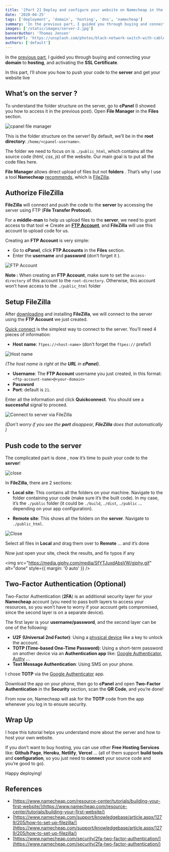 ```yaml
---
title: '[Part 2] Deploy and configure your website on Namecheap in the simplest way'
date: '2020-04-25'
tags: ['deployment', 'domain', 'hosting', 'dns', 'namecheap']
summary: 'In the previous part, I guided you through buying and connecting your domain to hosting, and activating the SSL Certificate. In this part, I’ll show you how to push your code to the server to get your website live...'
images: ['/static/images/server-2.jpg']
bannerAuthor: 'Thomas Jensen'
bannerUrl: 'https://unsplash.com/photos/black-network-switch-with-cables-ISG-rUel0Uw'
authors: ['default']
---
```


In the [previous part](/blog/deploy-and-config-website-on-name-cheap-part-1), I guided you through buying and connecting your **domain** to **hosting**, and activating the **SSL Certificate**.

In this part, I’ll show you how to push your code to the **server** and get your website live <Twemoji emoji="rocket" />

## What’s on the server <Twemoji emoji="eyes" size="" />?

To understand the folder structure on the server, go to **cPanel** (I showed you how to access it in the previous post). Open **File Manager** in the **Files** section.

![cpanel file manager](/static/images/file-manager.png)

This is the folder structure on the server! By default, we’ll be in the **root directory**: `/home/<cpanel-username>`.

The folder we need to focus on is `./public_html`, which contains all the source code (_html_, _css_, _js_) of the website. Our main goal is to put all the code files here.

**File Manager** allows direct upload of files but not **folders** <Twemoji emoji="man-getting-massage" />. That’s why I use a tool **Namecheap** [recommends](https://www.namecheap.com/support/knowledgebase/article.aspx/1279/205/how-to-set-up-filezilla/), which is [FileZilla](https://filezilla-project.org/).

## Authorize FileZilla

**FileZilla** will connect and <Twemoji emoji="delivery-truck" /> push the code to the **server** by accessing the server using FTP (**File Transfer Protocol**).

For a **middle-man** <Twemoji emoji="man-construction-worker-medium-light-skin-tone" /> to help us upload files to the **server**, we need to grant access to that tool => Create an [**FTP Account**](https://www.namecheap.com/support/knowledgebase/article.aspx/9523/205/how-to-create-an-ftp-account), and **FileZilla** will use this account to upload code for us.

Creating an **FTP Account** is very simple:

- Go to **cPanel**, click **FTP Accounts** in the **Files** section.
- Enter the **username** and **password** (don’t forget it <Twemoji emoji="grinning-face-with-sweat" />).

![FTP Account](/static/images/ftp.png)

**Note <Twemoji emoji="warning" />:** When creating an **FTP Account**, make sure to set the `access-directory` of this account to the `root-directory`. Otherwise, this account won’t have access to the `./public_html` folder <Twemoji emoji="grinning-face-with-sweat" />

## Setup FileZilla

After [downloading](https://filezilla-project.org/) and installing **FileZilla**, we will connect to the server using the **FTP Account** we just created.

[Quick connect](https://www.namecheap.com/support/knowledgebase/article.aspx/1279/205/how-to-set-up-filezilla/#quickconnect) is the simplest way to connect to the server. You’ll need 4 pieces of information:

- **Host name**: `ftpes://<host-name>` (don’t forget the `ftpes://` prefix!)

![Host name](/static/images/hostname.png)

_(The host name is right at the **URL** in **cPanel**)_.

- **Username**: The **FTP Account** username you just created, in this format: `<ftp-account-name>@<your-domain>`
- **Password**
- **Port**: default is `21`.

Enter all the information and click **Quickconnect**.
You should see a **successful** signal to proceed.

![Connect to server via FileZilla](/static/images/filezilla.png)

_(Don’t worry if you see the **port** disappear, **FileZilla** does that automatically <Twemoji emoji="face-with-steam-from-nose" />)_

## Push code to the server

The complicated part is done <Twemoji emoji="see-no-evil-monkey" /> <Twemoji emoji="hear-no-evil-monkey" />, now it’s time to push your code to the **server**!

<div>
  <img src="/static/images/close.gif" alt="close" style={{ margin: '0 auto' }} />
</div>

In **FileZilla**, there are 2 sections:

- **Local site**: This contains all the folders on your machine. Navigate to the folder containing your code (make sure it’s the built code). In my case, it’s the `./public` folder (it could be `./build`, `./dist`, `./public` ... depending on your app configuration).

- **Remote site**: This shows all the folders on the **server**. Navigate to `./public_html`.

![Close](/static/images/filezilla2.png)

Select all files in **Local** and drag them over to **Remote** ... and it’s done <Twemoji emoji="party-popper" />

Now just open your site, check the results, and fix typos if any <Twemoji emoji="grinning-squinting-face" /><Twemoji emoji="grinning-squinting-face" /><Twemoji emoji="grinning-squinting-face" />

<img
  src="https://media.giphy.com/media/SfYTJuxdAbsVW/giphy.gif"
  alt="done"
  style={{ margin: '0 auto' }}
/>

## Two-Factor Authentication (Optional)

Two-Factor Authentication (**2FA**) is an additional security layer for your **Namecheap** account (you need to pass both layers to access your resources, so you won’t have to worry if your account gets compromised, since the second layer is on a separate device).

The first layer is your **username/password**, and the second layer can be one of the following:

- **U2F (Universal 2nd Factor)**: Using a [physical device](https://www.namecheap.com/support/knowledgebase/article.aspx/10102/45/how-can-i-use-the-u2f-method-for-twofactor-authentication) like a key to unlock the account.
- **TOTP (Time-based One-Time Password)**: Using a short-term password on another device via an **Authentication app** like: [Google Authenticator](https://play.google.com/store/apps/details?id=com.google.android.apps.authenticator2&hl=en), [Authy](https://authy.com/) ...
- **Text Message Authentication**: Using SMS on your phone.

I chose **TOTP** via the [Google Authenticator](https://play.google.com/store/apps/details?id=com.google.android.apps.authenticator2&hl=en) app.

Download the app on your phone, then go to **cPanel** and open **Two-Factor Authentication** in the **Security** section, scan the **QR Code**, and you’re done!

From now on, Namecheap will ask for the **TOTP** code from the app whenever you log in to ensure security.

## Wrap Up

I hope this tutorial helps you understand more about the server and how to host your own website.

If you don’t want to buy hosting, you can use other **Free Hosting Services** like: **Github Page**, **Heroku**, **Netlify**, **Vercel** ... (all of them support **build tools** and **configuration**, so you just need to **connect** your source code and you’re good to go).

Happy deploying!

## References

- [https://www.namecheap.com/resource-center/tutorials/building-your-first-website/](https://www.namecheap.com/resource-center/tutorials/building-your-first-website/)
- [https://www.namecheap.com/support/knowledgebase/article.aspx/1279/205/how-to-set-up-filezilla/](https://www.namecheap.com/support/knowledgebase/article.aspx/1279/205/how-to-set-up-filezilla/)
- [https://www.namecheap.com/security/2fa-two-factor-authentication/](https://www.namecheap.com/security/2fa-two-factor-authentication/)
